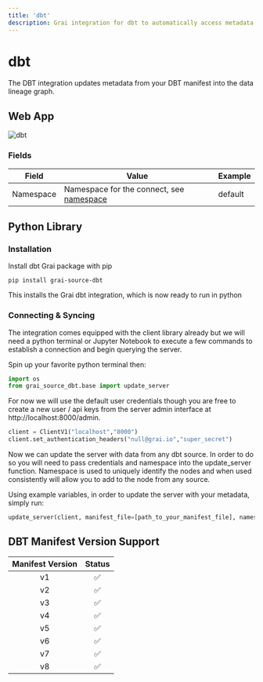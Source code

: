 ```yaml
---
title: 'dbt'
description: Grai integration for dbt to automatically access metadata.
---
```


# dbt

The DBT integration updates metadata from your DBT manifest into the data lineage graph.


## Web App


![dbt](./resources/webapp/dbt.png)

### Fields

| Field     | Value                                                           | Example |
| --------- | --------------------------------------------------------------- | ------- |
| Namespace | Namespace for the connect, see [namespace](/concepts/namespace) | default |




## Python Library

### Installation

Install dbt Grai package with pip

```shell
pip install grai-source-dbt
```

This installs the Grai dbt integration, which is now ready to run in python

### Connecting & Syncing

The integration comes equipped with the client library already but we will need a python terminal or Jupyter Notebook to execute a few commands to establish a connection and begin querying the server.

Spin up your favorite python terminal then:

```python
import os
from grai_source_dbt.base import update_server
```

For now we will use the default user credentials though you are free to create a new user / api keys from the server admin interface at http://localhost:8000/admin.

```python
client = ClientV1("localhost","8000")
client.set_authentication_headers("null@grai.io","super_secret")
```

Now we can update the server with data from any dbt source. In order to do so you will need to pass credentials and namespace into the update_server function. Namespace is used to uniquely identify the nodes and when used consistently will allow you to add to the node from any source.

Using example variables, in order to update the server with your metadata, simply run:

```python
update_server(client, manifest_file=[path_to_your_manifest_file], namespace=[your_namespace])
```

## DBT Manifest Version Support

| Manifest Version | Status |
| :---------: | :----: |
| v1 | ✅ |
| v2 | ✅ |
| v3 | ✅ |
| v4 | ✅ |
| v5 | ✅ |
| v6 | ✅ |
| v7 | ✅ |
| v8 | ✅ |
